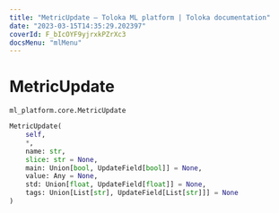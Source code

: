 ```yaml
---
title: "MetricUpdate — Toloka ML platform | Toloka documentation"
date: "2023-03-15T14:35:29.202397"
coverId: F_bIcOYF9yjrxkPZrXc3
docsMenu: "mlMenu"
---
```


# MetricUpdate

`ml_platform.core.MetricUpdate`

```python
MetricUpdate(
    self,
    *,
    name: str,
    slice: str = None,
    main: Union[bool, UpdateField[bool]] = None,
    value: Any = None,
    std: Union[float, UpdateField[float]] = None,
    tags: Union[List[str], UpdateField[List[str]]] = None
)
```
